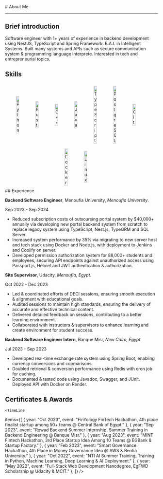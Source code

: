 
<BaseLayout title="About">
  <BaseCard title="About">
# About Me

---

## Brief introduction

Software engineer with 1+ years of experience in backend development using NestJS, TypeScript and Spring Framework. B.A.I. in Intelligent Systems. Built many systems and APIs such as secure communication system & programming language interprete. Interested in tech and entrepreneurial topics.

## Skills
<div style="display: flex; flex-wrap: wrap; justify-content: center; align-items: center;">
  <img style="width: 20%; max-width: 3rem; margin: 0.5rem;" src="https://cdn.jsdelivr.net/gh/devicons/devicon@latest/icons/python/python-original.svg" alt="Python" />
  <img style="width: 20%; max-width: 3rem; margin: 0.5rem;" src="https://cdn.jsdelivr.net/gh/devicons/devicon@latest/icons/rust/rust-original.svg" alt="Rust" />
  <img style="width: 20%; max-width: 3rem; margin: 0.5rem;" src="https://cdn.jsdelivr.net/gh/devicons/devicon@latest/icons/cplusplus/cplusplus-original.svg" alt="C++" />
  <img style="width: 20%; max-width: 3rem; margin: 0.5rem;" src="https://cdn.jsdelivr.net/gh/devicons/devicon@latest/icons/java/java-original.svg" alt="Java" />
  <img style="width: 20%; max-width: 3rem; margin: 0.5rem;" src="https://cdn.jsdelivr.net/gh/devicons/devicon@latest/icons/typescript/typescript-original.svg" alt="TypeScript" />
  <img style="width: 20%; max-width: 3rem; margin: 0.5rem;" src="https://cdn.jsdelivr.net/gh/devicons/devicon@latest/icons/postgresql/postgresql-original.svg" alt="PostgreSQL" />
  <img style="width: 20%; max-width: 3rem; margin: 0.5rem;" src="https://cdn.jsdelivr.net/gh/devicons/devicon@latest/icons/git/git-original.svg" alt="Git" />
  <img style="width: 20%; max-width: 3rem; margin: 0.5rem;" src="https://cdn.jsdelivr.net/gh/devicons/devicon@latest/icons/docker/docker-original.svg" alt="Docker" />
  <img style="width: 20%; max-width: 3rem; margin: 0.5rem;" src="https://cdn.jsdelivr.net/gh/devicons/devicon@latest/icons/linux/linux-original.svg" alt="Linux" />
</div>
## Experience

**Backend Software Engineer**, Menoufia University, _Menoufia University_.

Sep 2023 - Sep 2024
-  Reduced subscription costs of outsoursing portal system by $40,000+ annually via developing new portal backend system from scratch to replace legacy system using TypeScript, Nest.js, TypeORM and SQL Server.
-  Increased system performance by 35% via migrating to new server host and tech stack using Docker and Node.js, with deployment to Jenkins and Coolify on server.
-  Developed permission authorization system for 88,000+ students and employees, securing API endpoints against unauthorized access using Passport.js, Helmet and JWT authentication & authorization.

**Site Supervisor**, Udacity, _Menoufia, Egypt_.

Oct 2022 - Dec 2023
- Led & coordinated efforts of DECI sessions, ensuring smooth execution & alignment with educational goals.
- Audited sessions to maintain high standards, ensuring the delivery of accurate and effective technical content.
- Delivered detailed feedback on sessions, contributing to a better learning environment.
- Collaborated with instructors & supervisors to enhance learning and create environment for student success.

**Backend Software Engineer Intern**, Banque Misr, _New Cairo, Egypt_. 

Jul 2023 - Sep 2023
- Developed real-time exchange rate system using Spring Boot, enabling currency conversions and copmarisons.
- Doubled retrieval & conversion performance using Redis with cron job for caching.
- Documented & tested code using Javadoc, Swagger, and JUnit. Deployed API with Docker on Render.

## Certificates & Awards

    <TimeLine

items={[
{ year: "Oct 2023", event: "FinYology FinTech Hackathon, 4th place finalist startup among 50+ teams @ Central Bank of Egypt." },
{ year: "Sep 2023", event: "Rowad Backend Summer Internship, Summer Training in Backend Engineering @ Banque Misr." },
{ year: "Aug 2023", event: "MINT Fintech Hackathon, 3rd Place Startup Idea Among 10 Teams @ EGBank & Startup Factory." },
{ year: "Feb 2023", event: "Smart Governance Hackathon, 4th Place in Money Governance Idea @ AWS & Benha University." },
{ year: "Oct 2022", event: "NTI AI Summer Training, Training in Python, Machine Learning, Deep Learning & AI Deployment." },
{ year: "May 2022", event: "Full-Stack Web Development Nanodegree, EgFWD Scholarship @ Udacity & MCIT." },
]}
/>

  </BaseCard>
</BaseLayout>
